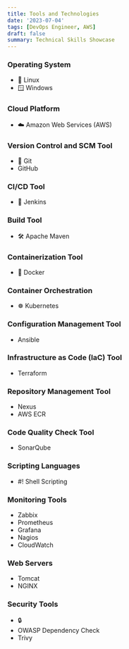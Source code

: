 ```yaml
---
title: Tools and Technologies
date: '2023-07-04'
tags: [DevOps Engineer, AWS]
draft: false
summary: Technical Skills Showcase
---
```


### Operating System
- 🐧 Linux
- 🪟 Windows

### Cloud Platform
- ☁️ Amazon Web Services (AWS)

### Version Control and SCM Tool
- 🐙 Git
- GitHub

### CI/CD Tool
- 🔧 Jenkins

### Build Tool
- 🛠️ Apache Maven

### Containerization Tool
- 🐳 Docker

### Container Orchestration
- ☸️ Kubernetes

### Configuration Management Tool
- Ansible

### Infrastructure as Code (IaC) Tool
- Terraform

### Repository Management Tool
- Nexus
- AWS ECR

### Code Quality Check Tool
- SonarQube

### Scripting Languages
- #! Shell Scripting

### Monitoring Tools
- Zabbix
- Prometheus
- Grafana
- Nagios
- CloudWatch

### Web Servers
- Tomcat
- NGINX

### Security Tools
- 🔒 
- OWASP Dependency Check
- Trivy
